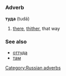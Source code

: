 =={{ru}}==
[[Category:Russian adverbs]]
===Adverb===
'''туда''' (tudá)

#[[there]], [[thither]], that way

===See also===
*[[оттуда]]
*[[там#Russian|там]]